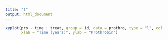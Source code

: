 ```yaml
---
title: "t"
output: html_document
---
```


```r
xyplot(pro ~ time | treat, group = id, data = prothro, type = "l", col = 1, 
       xlab = "Time (years)", ylab = "Prothrobin")
```
